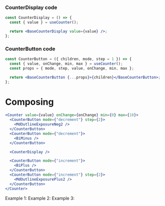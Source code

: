 
### CounterDisplay code

```jsx filename="CounterDisplay.jsx" highlight="[2]"
const CounterDisplay = () => {
  const { value } = useCounter();

  return <BaseCounterDisplay value={value} />;
};
```

### CounterButton code

```jsx filename="CounterButton.jsx" highlight="[2]"
const CounterButton = ({ children, mode, step = 1 }) => {
  const { value, onChange, min, max } = useCounter();
  const props = { mode, step, value, onChange, min, max };

  return <BaseCounterButton {...props}>{children}</BaseCounterButton>;
};
```

# Composing

```jsx filename="Counter2Example.jsx"
<Counter value={value} onChange={onChange} min={0} max={10}>
  <CounterButton mode={"decrement"} step={2}>
    <MdOutlineExposureNeg2 />
  </CounterButton>
  <CounterButton mode={"decrement"}>
    <BiMinus />
  </CounterButton>

  <CounterDisplay />

  <CounterButton mode={"increment"}>
    <BiPlus />
  </CounterButton>
  <CounterButton mode={"increment"} step={2}>
    <MdOutlineExposurePlus2 />
  </CounterButton>
</Counter>
```


<Playground>
  Example 1: <Counter1Example />
  Example 2: <Counter2Example />
  Example 3: <Counter3Example />
</Playground>
